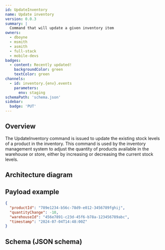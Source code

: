 ```yaml
---
id: UpdateInventory
name: Update inventory
version: 0.0.3
summary: |
  Command that will update a given inventory item
owners:
  - dboyne
  - msmith
  - asmith
  - full-stack
  - mobile-devs
badges:
  - content: Recently updated!
    backgroundColor: green
    textColor: green
channels:
  - id: inventory.{env}.events
    parameters:
      env: staging
schemaPath: 'schema.json'
sidebar:
  badge: 'PUT'
---
```



## Overview

The UpdateInventory command is issued to update the existing stock levels of a product in the inventory. This command is used by the inventory management system to adjust the quantity of products available in the warehouse or store, either by increasing or decreasing the current stock levels.

## Architecture diagram

<NodeGraph />

<SchemaViewer file="schema.json" title="JSON Schema" maxHeight="500" />

## Payload example

```json title="Payload example"
{
  "productId": "789e1234-b56c-78d9-e012-3456789fghij",
  "quantityChange": -10,
  "warehouseId": "456e7891-c23d-45f6-b78a-123456789abc",
  "timestamp": "2024-07-04T14:48:00Z"
}
```

## Schema (JSON schema)

<Schema file="schema.json" />

<Footer />
